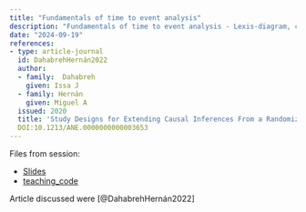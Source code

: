 ```yaml
---
title: "Fundamentals of time to event analysis"
description: "Fundamentals of time to event analysis - Lexis-diagram, choice of time scale, Definition of key concepts: Censoring, Competing Risks, Kaplan-Meier, Cumulative Incidence (with competing risks)"
date: "2024-09-19"
references:
- type: article-journal
  id: DahabrehHernán2022
  author:
  - family:  Dahabreh
    given: Issa J
  - family: Hernán
    given: Miguel A 
  issued: 2020
  title: 'Study Designs for Extending Causal Inferences From a Randomized Trial to a Target Population'
  DOI:10.1213/ANE.0000000000003653
---
```


Files from session:

- [Slides](survival1_HS_240919.pdf)
- [teaching_code](surv_example.R)

Article discussed were [@DahabrehHernán2022] 
